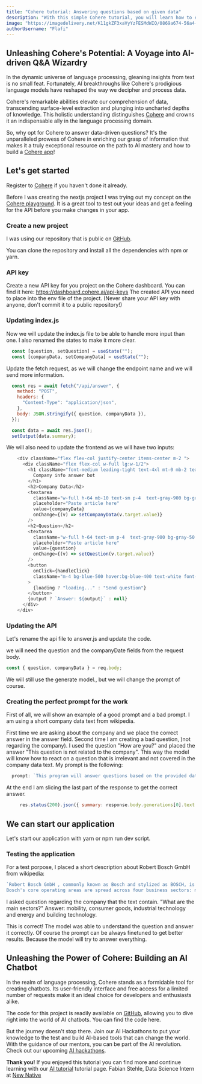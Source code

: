 ```yaml
---
title: "Cohere tutorial: Answering questions based on given data"
description: "With this simple Cohere tutorial, you will learn how to easily set up a Cohere Chatbot which answers questions based on provided data."
image: "https://imagedelivery.net/K11gkZF3xaVyYzFESMdWIQ/0869a674-56a4-4f2b-4b34-0c4b44f2c100/full"
authorUsername: "Flafi"
---
```

 
## Unleashing Cohere's Potential: A Voyage into AI-driven Q&A Wizardry

In the dynamic universe of language processing, gleaning insights from text is no small feat. Fortunately, AI breakthroughs like Cohere's prodigious language models have reshaped the way we decipher and process data.

Cohere's remarkable abilities elevate our comprehension of data, transcending surface-level extraction and plunging into uncharted depths of knowledge. This holistic understanding distinguishes [Cohere](https://lablab.ai/tech/cohere) and crowns it an indispensable ally in the language processing domain.

So, why opt for Cohere to answer data-driven questions? It's the unparalleled prowess of Cohere in enriching our grasp of information that makes it a truly exceptional resource on the path to AI mastery and how to build a [Cohere app](https://lablab.ai/apps/tech/cohere)!
 
## Let's get started
 
Register to [Cohere](https://dashboard.cohere.ai/register) if you haven't done it already.

Before I was creating the nextjs project I was trying out my concept on the [Cohere playground](https://os.cohere.ai/playground ). It is a great tool to test out your ideas and get a feeling for the API before you make changes in your app.

### Create a new project

I was using our repository that is public on [GitHub](https://github.com/lablab-ai/nextjs-cohere-boilerplate).

You can clone the repository and install all the dependencies with npm or yarn.

### API key

Create a new API key for you project on the Cohere dashboard. You can find it here: https://dashboard.cohere.ai/api-keys
The created API you need to place into the env file of the project.
(Never share your API key with anyone, don't commit it to a public repository!)

### Updating index.js

Now we will update the index.js file to be able to handle more input than one. I also renamed the states to make it more clear.

```js
  const [question, setQuestion] = useState("");
  const [companyData, setCompanyData] = useState("");
```

Update the fetch request, as we will change the endpoint name and we will send more information.

```js
  const res = await fetch("/api/answer", {
    method: "POST",
    headers: {
      "Content-Type": "application/json",
    },
    body: JSON.stringify({ question, companyData }),
  });

  const data = await res.json();
  setOutput(data.summary);
```

We will also need to update the frontend as we will have two inputs:

```js
    <div className="flex flex-col justify-center items-center m-2 ">
      <div className="flex flex-col w-full lg:w-1/2">
        <h1 className="font-medium leading-tight text-4xl mt-0 mb-2 text-blue-700">
          Company info answer bot
        </h1>
        <h2>Company Data</h2>
        <textarea
          className="w-full h-64 mb-10 text-sm p-4  text-gray-900 bg-gray-50 rounded-lg border border-gray-300 focus:ring-blue-500 focus:border-blue-500 dark:bg-gray-700 dark:border-gray-600 dark:placeholder-gray-400 dark:text-white dark:focus:ring-blue-500 dark:focus:border-blue-500"
          placeholder="Paste article here"
          value={companyData}
          onChange={(v) => setCompanyData(v.target.value)}
        />
        <h2>Question</h2>
        <textarea
          className="w-full h-64 text-sm p-4  text-gray-900 bg-gray-50 rounded-lg border border-gray-300 focus:ring-blue-500 focus:border-blue-500 dark:bg-gray-700 dark:border-gray-600 dark:placeholder-gray-400 dark:text-white dark:focus:ring-blue-500 dark:focus:border-blue-500"
          placeholder="Paste article here"
          value={question}
          onChange={(v) => setQuestion(v.target.value)}
        />
        <button
          onClick={handleClick}
          className="m-4 bg-blue-500 hover:bg-blue-400 text-white font-bold py-2 px-4 border-b-4 border-blue-700 hover:border-blue-500 rounded"
        >
          {loading ? "loading..." : "Send question"}
        </button>
        {output ? `Answer: ${output}` : null}
      </div>
    </div>
```

### Updating the API

Let's rename the api file to answer.js and update the code.

we will need the question and the companyDate fields from the request body.

```js
const { question, companyData } = req.body;
```

We will still use the generate model., but we will change the prompt of course.


### Creating the perfect prompt for the work

First of all, we will show an example of a good prompt and a bad prompt. I am using a short company data text from wikipedia.

First time we are asking about the company and we place the correct answer in the answer field. Second time I am creating a bad question,
)not regarding the company). I used the question "How are you?" and placed the answer "This question is not related to the company".
This way the model will know how to react on a question that is irrelevant and not covered in the company data text.
My prompt is the following:

```js
  prompt: `This program will answer questions based on the provided data:\n\nData: Siemens AG is a German multinational conglomerate corporation and the largest industrial manufacturing company in Europeheadquartered in Munich with branch offices abroad. Siemens & Halske was founded by Werner von Siemens and Johann Georg Halske on 1 October 1847. The principal divisions of the corporation are Industry, Energy, Healthcare (Siemens Healthineers), and Infrastructure & Cities, which represent the main activities of the corporation.The corporation is a prominent maker of medical diagnostics equipment and its medical health-care division, which generates about 12 percent of the corporation\'s total sales, is its second-most profitable unit, after the industrial automation division. In this area, it is regarded as a pioneer and the company with the highest revenue in the world.The corporation is a component of the Euro Stoxx 50 stock market index. Siemens and its subsidiaries employ approximately 303,000 people worldwide and reported global revenue of around €62 billion in 2021 according to its earnings release.\n\nQuestion: When the company was founded?\nAnswer: on 1 October 1847.\n--\nQuestion: How are you?\nAnswer: This question is not related to the company.\n--\nQuestion: Who was/were the founder?\nAnswer: Werner von Siemens and Johann Georg Halske\n--\nData:${companyData}\nQuestion: ${question}?\nAnswer:`
```

At the end I am slicing the last part of the response to get the correct answer.
  
  ```js
       res.status(200).json({ summary: response.body.generations[0].text.slice(0,-3) });
  ```

## We can start our application

Let's start our application with yarn or npm run dev script.

### Testing the application

For a test porpose, I placed a short description about Robert Bosch GmbH from wikipedia:

```javascript
`Robert Bosch GmbH , commonly known as Bosch and stylized as BOSCH, is a German multinational engineering and technology company headquartered in Gerlingen, Germany. The company was founded by Robert Bosch in Stuttgart in 1886. Bosch is 92% owned by Robert Bosch Stiftung, a charitable institution. Although the charity is funded by owning the vast majority of shares, it has no voting rights and is involved in health and social causes unrelated to Bosch’s business.
Bosch's core operating areas are spread across four business sectors: mobility (hardware and software), consumer goods (including household appliances and power tools), industrial technology (including drive and control) and energy and building technology.`
```

I asked question regarding the company that the text contain. "What are the main sectors?"
Answer: mobility, consumer goods, industrial technology and energy and building technology.

This is correct! The model was able to understand the question and answer it correctly.
Of course the prompt can be always finetuned to get better results. Because the model will try to answer everything.
 
## Unleashing the Power of Cohere: Building an AI Chatbot
In the realm of language processing, Cohere stands as a formidable tool for creating chatbots. Its user-friendly interface and free access for a limited number of requests make it an ideal choice for developers and enthusiasts alike.

The code for this project is readily available on [GitHub](https://github.com/lablab-ai/cohere-nextjs-answerbot), allowing you to dive right into the world of AI chatbots. You can find the code here.

But the journey doesn't stop there. Join our AI Hackathons to put your knowledge to the test and build AI-based tools that can change the world. With the guidance of our mentors, you can be part of the AI revolution. Check out our upcoming [AI hackathons](https://lablab.ai/event).

 
 
**Thank you!** If you enjoyed this tutorial you can find more and continue learning with our [AI tutorial](https://lablab.ai/t) tutorial page.
Fabian Stehle, Data Science Intern at [New Native](https://newnative.ai/)
